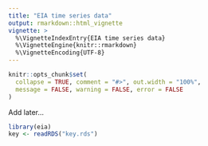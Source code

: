 ```yaml
---
title: "EIA time series data"
output: rmarkdown::html_vignette
vignette: >
  %\VignetteIndexEntry{EIA time series data}
  %\VignetteEngine{knitr::rmarkdown}
  %\VignetteEncoding{UTF-8}
---
```


```r
knitr::opts_chunk$set(
  collapse = TRUE, comment = "#>", out.width = "100%",
  message = FALSE, warning = FALSE, error = FALSE
)
```

Add later...

```r
library(eia)
key <- readRDS("key.rds")
```

